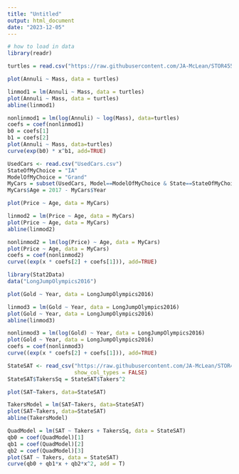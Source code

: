 ---
title: "Untitled"
output: html_document
date: "2023-12-05"
---

```{r}
# how to load in data
library(readr)
```


```{r}
turtles = read.csv("https://raw.githubusercontent.com/JA-McLean/STOR455/master/data/Turtles.csv")

plot(Annuli ~ Mass, data = turtles)

linmod1 = lm(Annuli ~ Mass, data = turtles)
plot(Annuli ~ Mass, data = turtles)
abline(linmod1)

nonlinmod1 = lm(log(Annuli) ~ log(Mass), data=turtles)
coefs = coef(nonlinmod1)
b0 = coefs[1]
b1 = coefs[2]
plot(Annuli ~ Mass, data=turtles)
curve(exp(b0) * x^b1, add=TRUE)
```

```{r}
UsedCars <- read.csv("UsedCars.csv")
StateOfMyChoice = "IA"
ModelOfMyChoice = "Grand"
MyCars = subset(UsedCars, Model==ModelOfMyChoice & State==StateOfMyChoice)
MyCars$Age = 2017 - MyCars$Year
```

```{r}
plot(Price ~ Age, data = MyCars)

linmod2 = lm(Price ~ Age, data = MyCars)
plot(Price ~ Age, data = MyCars)
abline(linmod2)

nonlinmod2 = lm(log(Price) ~ Age, data = MyCars)
plot(Price ~ Age, data = MyCars)
coefs = coef(nonlinmod2)
curve((exp(x * coefs[2] + coefs[1])), add=TRUE)
```

```{r}
library(Stat2Data)
data("LongJumpOlympics2016")

plot(Gold ~ Year, data = LongJumpOlympics2016)

linmod3 = lm(Gold ~ Year, data = LongJumpOlympics2016)
plot(Gold ~ Year, data = LongJumpOlympics2016)
abline(linmod3)

nonlinmod3 = lm(log(Gold) ~ Year, data = LongJumpOlympics2016)
plot(Gold ~ Year, data = LongJumpOlympics2016)
coefs = coef(nonlinmod3)
curve((exp(x * coefs[2] + coefs[1])), add=TRUE)
```

```{r}
StateSAT <- read_csv("https://raw.githubusercontent.com/JA-McLean/STOR455/master/data/StateSAT.csv",
                     show_col_types = FALSE)
StateSAT$TakersSq = StateSAT$Takers^2

plot(SAT~Takers, data=StateSAT)

TakersModel = lm(SAT~Takers, data=StateSAT)
plot(SAT~Takers, data=StateSAT)
abline(TakersModel)

QuadModel = lm(SAT ~ Takers + TakersSq, data = StateSAT)
qb0 = coef(QuadModel)[1]
qb1 = coef(QuadModel)[2]
qb2 = coef(QuadModel)[3]
plot(SAT ~ Takers, data = StateSAT)
curve(qb0 + qb1*x + qb2*x^2, add = T)
```











